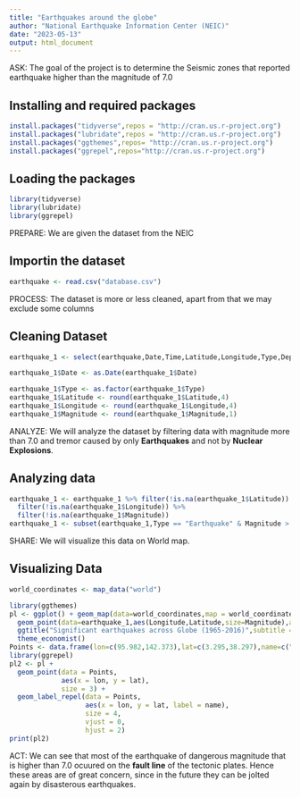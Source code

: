 ```yaml
---
title: "Earthquakes around the globe"
author: "National Earthquake Information Center (NEIC)"
date: "2023-05-13"
output: html_document
---
```


ASK: The goal of the project is to determine the Seismic zones that reported earthquake
higher than the magnitude of 7.0

## Installing and required packages

```r
install.packages("tidyverse",repos = "http://cran.us.r-project.org")
install.packages("lubridate",repos = "http://cran.us.r-project.org")
install.packages("ggthemes",repos= "http://cran.us.r-project.org")
install.packages("ggrepel",repos="http://cran.us.r-project.org")
```

## Loading the packages
```r
library(tidyverse)
library(lubridate)
library(ggrepel)
```
PREPARE: We are given the dataset from the NEIC

## Importin the dataset

```r
earthquake <- read.csv("database.csv")
```

PROCESS: The dataset is more or less cleaned, apart from that we may exclude some columns

## Cleaning Dataset

```r
earthquake_1 <- select(earthquake,Date,Time,Latitude,Longitude,Type,Depth,Magnitude)

earthquake_1$Date <- as.Date(earthquake_1$Date)

earthquake_1$Type <- as.factor(earthquake_1$Type)
earthquake_1$Latitude <- round(earthquake_1$Latitude,4)
earthquake_1$Longitude <- round(earthquake_1$Longitude,4)
earthquake_1$Magnitude <- round(earthquake_1$Magnitude,1)
```

ANALYZE: We will analyze the dataset by filtering data with magnitude more than 7.0 and 
tremor caused by only **Earthquakes** and not by **Nuclear Explosions**.

## Analyzing data

```r
earthquake_1 <- earthquake_1 %>% filter(!is.na(earthquake_1$Latitude)) %>% 
  filter(!is.na(earthquake_1$Longitude)) %>% 
  filter(!is.na(earthquake_1$Magnitude))
earthquake_1 <- subset(earthquake_1,Type == "Earthquake" & Magnitude > 7.0)
```

SHARE: We will visualize this data on World map.

## Visualizing Data

```r
world_coordinates <- map_data("world")

library(ggthemes)
pl <- ggplot() + geom_map(data=world_coordinates,map = world_coordinates,aes(long,lat,map_id=region),color="black",fill="lightblue",size=0.2) +
  geom_point(data=earthquake_1,aes(Longitude,Latitude,size=Magnitude),alpha=0.3,color="red") +
  ggtitle("Significant earthquakes across Globe (1965-2016)",subtitle = "Earthqauke higher than magnitude of 7.0") +
  theme_economist()
Points <- data.frame(lon=c(95.982,142.373),lat=c(3.295,38.297),name=c("Higher than 8.9 Mag","Higher than 8.9 Mag"))
library(ggrepel)
pl2 <- pl + 
  geom_point(data = Points, 
             aes(x = lon, y = lat),
             size = 3) +
  geom_label_repel(data = Points, 
                   aes(x = lon, y = lat, label = name),
                   size = 4,
                   vjust = 0,
                   hjust = 2)
print(pl2)
```

ACT: We can see that most of the earthquake of dangerous magnitude that is higher
than 7.0 ocuured on the **fault line** of the tectonic plates. Hence these areas 
are of great concern, since in the future they can be jolted again by disasterous
earthquakes.
